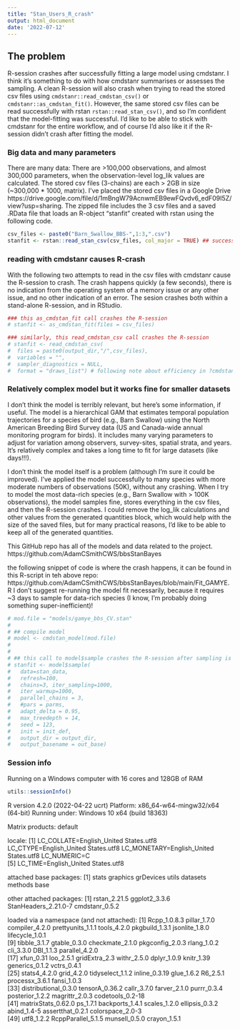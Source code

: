 ```yaml
---
title: "Stan_Users_R_crash"
output: html_document
date: '2022-07-12'
---
```


## The problem

R-session crashes after successfully fitting a large model using cmdstanr. I think it's something to do with how cmdstanr summarises or assesses the sampling. A clean R-session will also crash when trying to read the stored csv files using `cmdstanr::read_cmdstan_csv()` or `cmdstanr::as_cmdstan_fit()`. However, the same stored csv files can be read successfully with rstan `rstan::read_stan_csv()`, and so I'm confident that the model-fitting was successful. I'd like to be able to stick with cmdstanr for the entire workflow, and of course I'd also like it if the R-session didn't crash after fitting the model.

### Big data and many parameters
There are many data: There are >100,000 observations, and almost 300,000 parameters, when the observation-level log_lik values are calculated.
The stored csv files (3-chains) are each > 2GB in size (~300,000 * 1000, matrix).
I've placed the stored csv files in a Google Drive https://drive.google.com/file/d/1mBngW79AcnwmEB9ewFQvdv6_edF09I5Z/view?usp=sharing. The zipped file includes the 3 csv files and a saved .RData file that loads an R-object "stanfit" created with rstan using the following code.
```r
csv_files <- paste0("Barn_Swallow_BBS-",1:3,".csv")
stanfit <- rstan::read_stan_csv(csv_files, col_major = TRUE) ## successful reading of csv files with rstan
```

### reading with cmdstanr causes R-crash

With the following two attempts to read in the csv files with cmdstanr cause the R-session to crash. The crash happens quickly (a few seconds), there is no indication from the operating system of a memory issue or any other issue, and no other indication of an error. The sesion crashes both within a stand-alone R-session, and in RStudio.

```r
### this as_cmdstan_fit call crashes the R-session
# stanfit <- as_cmdstan_fit(files = csv_files)

### similarly, this read_cmdstan_csv call crashes the R-session
# stanfit <- read_cmdstan_csv(
#  files = paste0(output_dir,"/",csv_files),
#  variables = "",
#  sampler_diagnostics = NULL,
#  format = "draws_list") # following note about efficiency in ?cmdstanr::draws


```



### Relatively complex model but it works fine for smaller datasets

I don't think the model is terribly relevant, but here's some information, if useful. 
The model is a hierarchical GAM that estimates temporal population trajectories for a species of bird (e.g., Barn Swallow) using the North American Breeding Bird Survey data (US and Canada-wide annual monitoring program for birds). It includes many varying parameters to adjust for variation among observers, survey-sites, spatial strata, and years. It's relatively complex and takes a long time to fit for large datasets (like days!!!).

I don't think the model itself is a problem (although I'm sure it could be improved). I've applied the model successfully to many species with more moderate numbers of observations (50K), without any crashing. When I try to model the most data-rich species (e.g., Barn Swallow with > 100K observations), the model samples fine, stores everything in the csv files, and then the R-session crashes. 
I could remove the log_lik calculations and other values from the generated quantities block, which would help with the size of the saved files, but for many practical reasons, I'd like to be able to keep all of the generated quantities. 

This GitHub repo has all of the models and data related to the project. https://github.com/AdamCSmithCWS/bbsStanBayes 

the following snippet of code is where the crash happens, it can be found in this R-script in teh above repo: https://github.com/AdamCSmithCWS/bbsStanBayes/blob/main/Fit_GAMYE.R 
I don't suggest re-running the model fit necessarily, because it requires ~3 days to sample for data-rich species (I know, I'm probably doing something super-inefficient)!


```r

# mod.file = "models/gamye_bbs_CV.stan"
# 
# ## compile model
# model <- cmdstan_model(mod.file)
# 
# 
# ## this call to model$sample crashes the R-session after sampling is complete.
# stanfit <- model$sample(
#   data=stan_data,
#   refresh=100,
#   chains=3, iter_sampling=1000,
#   iter_warmup=1000,
#   parallel_chains = 3,
#   #pars = parms,
#   adapt_delta = 0.95,
#   max_treedepth = 14,
#   seed = 123,
#   init = init_def,
#   output_dir = output_dir,
#   output_basename = out_base)


```

### Session info
Running on a Windows computer with 16 cores and 128GB of RAM
```r

utils::sessionInfo()
```

R version 4.2.0 (2022-04-22 ucrt)
Platform: x86_64-w64-mingw32/x64 (64-bit)
Running under: Windows 10 x64 (build 18363)

Matrix products: default

locale:
[1] LC_COLLATE=English_United States.utf8  LC_CTYPE=English_United States.utf8    LC_MONETARY=English_United States.utf8 LC_NUMERIC=C                          
[5] LC_TIME=English_United States.utf8    

attached base packages:
[1] stats     graphics  grDevices utils     datasets  methods   base     

other attached packages:
[1] rstan_2.21.5         ggplot2_3.3.6        StanHeaders_2.21.0-7 cmdstanr_0.5.2      

loaded via a namespace (and not attached):
 [1] Rcpp_1.0.8.3         pillar_1.7.0         compiler_4.2.0       prettyunits_1.1.1    tools_4.2.0          pkgbuild_1.3.1       jsonlite_1.8.0       lifecycle_1.0.1     
 [9] tibble_3.1.7         gtable_0.3.0         checkmate_2.1.0      pkgconfig_2.0.3      rlang_1.0.2          cli_3.3.0            DBI_1.1.3            parallel_4.2.0      
[17] xfun_0.31            loo_2.5.1            gridExtra_2.3        withr_2.5.0          dplyr_1.0.9          knitr_1.39           generics_0.1.2       vctrs_0.4.1         
[25] stats4_4.2.0         grid_4.2.0           tidyselect_1.1.2     inline_0.3.19        glue_1.6.2           R6_2.5.1             processx_3.6.1       fansi_1.0.3         
[33] distributional_0.3.0 tensorA_0.36.2       callr_3.7.0          farver_2.1.0         purrr_0.3.4          posterior_1.2.2      magrittr_2.0.3       codetools_0.2-18    
[41] matrixStats_0.62.0   ps_1.7.1             backports_1.4.1      scales_1.2.0         ellipsis_0.3.2       abind_1.4-5          assertthat_0.2.1     colorspace_2.0-3    
[49] utf8_1.2.2           RcppParallel_5.1.5   munsell_0.5.0        crayon_1.5.1  




